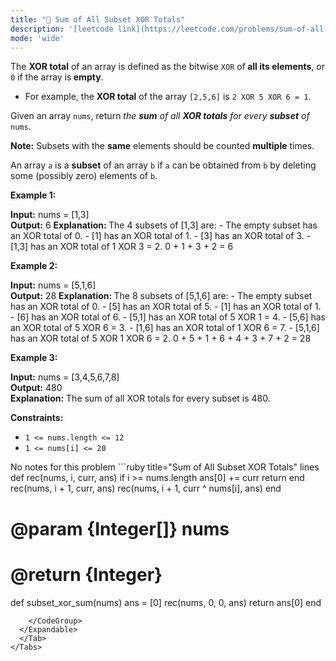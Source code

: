 ```yaml
---
title: "🧩 Sum of All Subset XOR Totals"
description: '[leetcode link](https://leetcode.com/problems/sum-of-all-subset-xor-totals/description/)'
mode: 'wide'
---
```

<Tabs>
  <Tab title="Question" icon="circle-question" iconType="regular">
    <Card>
      <p>The <strong>XOR total</strong> of an array is defined as the bitwise <code>XOR</code> of<strong> all its elements</strong>, or <code>0</code> if the array is<strong> empty</strong>.</p>  <ul>  <li>For example, the <strong>XOR total</strong> of the array <code>[2,5,6]</code> is <code>2 XOR 5 XOR 6 = 1</code>.</li> </ul>  <p>Given an array <code>nums</code>, return <em>the <strong>sum</strong> of all <strong>XOR totals</strong> for every <strong>subset</strong> of </em><code>nums</code>.&nbsp;</p>  <p><strong>Note:</strong> Subsets with the <strong>same</strong> elements should be counted <strong>multiple</strong> times.</p>  <p>An array <code>a</code> is a <strong>subset</strong> of an array <code>b</code> if <code>a</code> can be obtained from <code>b</code> by deleting some (possibly zero) elements of <code>b</code>.</p>   <p><strong class="example">Example 1:</strong></p>   <strong>Input:</strong> nums = [1,3] <br/> <strong>Output:</strong> 6 <strong>Explanation: </strong>The 4 subsets of [1,3] are: - The empty subset has an XOR total of 0. - [1] has an XOR total of 1. - [3] has an XOR total of 3. - [1,3] has an XOR total of 1 XOR 3 = 2. 0 + 1 + 3 + 2 = 6   <p><strong class="example">Example 2:</strong></p>   <strong>Input:</strong> nums = [5,1,6] <br/> <strong>Output:</strong> 28 <strong>Explanation: </strong>The 8 subsets of [5,1,6] are: - The empty subset has an XOR total of 0. - [5] has an XOR total of 5. - [1] has an XOR total of 1. - [6] has an XOR total of 6. - [5,1] has an XOR total of 5 XOR 1 = 4. - [5,6] has an XOR total of 5 XOR 6 = 3. - [1,6] has an XOR total of 1 XOR 6 = 7. - [5,1,6] has an XOR total of 5 XOR 1 XOR 6 = 2. 0 + 5 + 1 + 6 + 4 + 3 + 7 + 2 = 28   <p><strong class="example">Example 3:</strong></p>   <strong>Input:</strong> nums = [3,4,5,6,7,8] <br/> <strong>Output:</strong> 480 <br/> <strong>Explanation:</strong> The sum of all XOR totals for every subset is 480.    <p><strong>Constraints:</strong></p>  <ul>  <li><code>1 &lt;= nums.length &lt;= 12</code></li>  <li><code>1 &lt;= nums[i] &lt;= 20</code></li> </ul> 
    </Card>
  </Tab>
  <Tab title="Solution" icon="lightbulb" iconType="regular" >
    <Card>
      No notes for this problem
</Card>
  <Expandable title="code">
    <CodeGroup dropdown>
```ruby title="Sum of All Subset XOR Totals" lines
def rec(nums, i, curr, ans)
  if i >= nums.length
      ans[0] += curr
      return
  end
  rec(nums, i + 1, curr, ans)
  rec(nums, i + 1, curr ^ nums[i], ans)
end

# @param {Integer[]} nums
# @return {Integer}
def subset_xor_sum(nums)
  ans = [0]
  rec(nums, 0, 0, ans)
  return ans[0]
end
```
    </CodeGroup>
  </Expandable>
  </Tab>
</Tabs>
